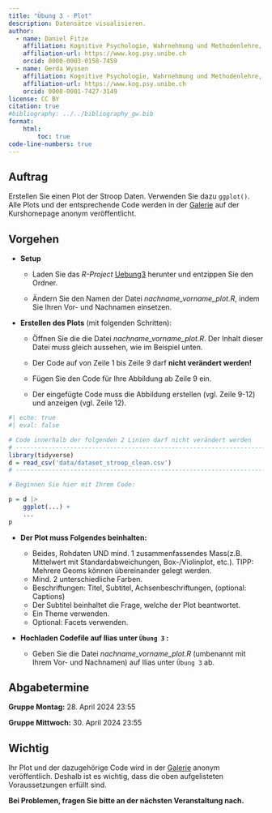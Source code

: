 ```yaml
---
title: "Übung 3 - Plot"
description: Datensätze visualisieren.
author:
  - name: Daniel Fitze
    affiliation: Kognitive Psychologie, Wahrnehmung und Methodenlehre, Universität Bern 
    affiliation-url: https://www.kog.psy.unibe.ch
    orcid: 0000-0003-0158-7459 
  - name: Gerda Wyssen
    affiliation: Kognitive Psychologie, Wahrnehmung und Methodenlehre, Universität Bern 
    affiliation-url: https://www.kog.psy.unibe.ch
    orcid: 0000-0001-7427-3149
license: CC BY
citation: true
#bibliography: ../../bibliography_gw.bib
format:
    html:
        toc: true
code-line-numbers: true
---
```


## Auftrag

Erstellen Sie einen Plot der Stroop Daten. Verwenden Sie dazu `ggplot()`. Alle Plots und der entsprechende Code werden in der [Galerie](https://kogpsy.github.io/neuroscicomplabFS24/pages/chapters/gallery.html) auf der Kurshomepage anonym veröffentlicht.

## Vorgehen

- __Setup__

    - Laden Sie das _R-Project_ [Uebung3](../../downloadable_files/Uebung3.zip) herunter und entzippen Sie den Ordner. 
    
    - Ändern Sie den Namen der Datei _nachname_vorname_plot.R_, indem Sie Ihren Vor- und Nachnamen einsetzen.  

- __Erstellen des Plots__ (mit folgenden Schritten):

    - Öffnen Sie die die Datei _nachname_vorname_plot.R_. Der Inhalt dieser Datei muss gleich aussehen, wie im Beispiel unten. 
    
    - Der Code auf von Zeile 1 bis Zeile 9 darf __nicht verändert werden!__
    
    - Fügen Sie den Code für Ihre Abbildung ab Zeile 9 ein. 
    
    - Der eingefügte Code muss die Abbildung erstellen (vgl. Zeile 9-12) und anzeigen (vgl. Zeile 12).
    
```r
#| echo: true
#| eval: false

# Code innerhalb der folgenden 2 Linien darf nicht verändert werden
# ---------------------------------------------------------------------
library(tidyverse)
d = read_csv('data/dataset_stroop_clean.csv')
# ---------------------------------------------------------------------

# Beginnen Sie hier mit Ihrem Code:

p = d |>
    ggplot(...) +
    ...
p
```

- __Der Plot muss Folgendes beinhalten:__
    - Beides, Rohdaten UND mind. 1 zusammenfassendes Mass(z.B. Mittelwert mit Standardabweichungen, Box-/Violinplot, etc.). TIPP: Mehrere Geoms können übereinander gelegt werden.
    - Mind. 2 unterschiedliche Farben.
    - Beschriftungen: Titel, Subtitel, Achsenbeschriftungen, (optional: Captions)
    - Der Subtitel beinhaltet die Frage, welche der Plot beantwortet.  
    - Ein Theme verwenden.
    - Optional: Facets verwenden.

- __Hochladen Codefile auf Ilias unter `Übung 3` :__ 

    - Geben Sie die Datei _nachname_vorname_plot.R_ (umbenannt mit Ihrem Vor- und Nachnamen) auf Ilias unter `Übung 3` ab.


## Abgabetermine

__Gruppe Montag:__ 28. April 2024 23:55

__Gruppe Mittwoch:__ 30. April 2024 23:55

:::{.callout-caution}
## Wichtig
Ihr Plot und der dazugehörige Code wird in der [Galerie](https://kogpsy.github.io/neuroscicomplabFS24/pages/chapters/gallery.html) anonym veröffentlich. Deshalb ist es wichtig, dass die oben aufgelisteten Voraussetzungen erfüllt sind. 
:::

<!-- ## Trouble shooting -->


<!-- __Das Einlesen funktioniert nicht.__ -->

<!-- Kontrollieren Sie bei der `read.csv()`-Funktion das `sep = ` Zeichen. Passt dieses zum Datensatz? -->

<!-- Stimmt die Ordnerstruktur? Arbeiten Sie in einem _R-Project_, ist das `.Rmd`-File im _selben_ Ordner wie das `.Rproj`-File und haben Sie die Daten im `data`-Ordner gespeichert (ungezippt, also nur die Datenfiles)? -->

<!-- __Die Datensätze können nicht alle eingelesen werden, obwohl ein einzelner Datensatz eingelesen werden kann.__ -->

<!-- Bitte öffnen Sie die Dateien nur in R, nicht in Excel oder in einem anderen Programm, das kann die Formatierung ändern und Probleme beim Einlesen verursachen. Falls Sie die Daten schon geöffnet haben, laden Sie den Datensatz nochmals neu von der Website herunter und speichern Sie ihn im Datenordner. -->



<!-- __Weitere Fehlermeldungen__ -->

<!-- Lesen Sie die Fehlermeldung genau durch: Finden Sie Informationen zur Lösung des Fehlers? -->

<!-- _Häufigste Fehlerquellen:_ -->

<!-- - Tippfehler? -->

<!-- - Ist der Code-Chunk ist richtig formattiert: Er muss mit ` ```{r}` beginnen und mit ` ``` ` enden. Stellen Sie sicher, dass eine Lücke zum nächsten Code-Chunk besteht. -->

<!-- - Reihenfolgenfehler? Löschen Sie alle Variablen mit dem "Besen"-Symbol oben rechts und lassen Sie Ihren Code nochmals von Beginn an durch laufen. -->





__Bei Problemen, fragen Sie bitte an der nächsten Veranstaltung nach.__
